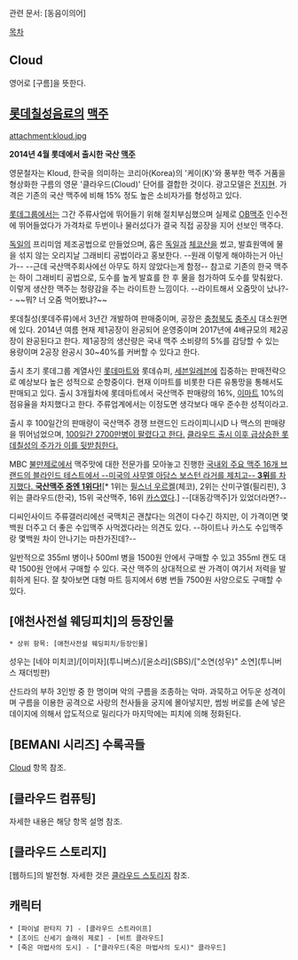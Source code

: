 관련 문서: [동음이의어]

[[목차]]

== Cloud ==
영어로 [구름]을 뜻한다.

== [[롯데칠성음료]]의 [[맥주]] ==

attachment:kloud.jpg

'''2014년 4월 롯데에서 출시한 국산 [[맥주]]'''

영문철자는 Kloud, 한국을 의미하는 코리아(Korea)의 '케이(K)'와 풍부한 맥주 거품을 형상화한 구름의 영문 '클라우드(Cloud)' 단어를 결합한 것이다. 광고모델은 [[전지현]]. 가격은 기존의 국산 맥주에 비해 15% 정도 높은 소비자가를 형성하고 있다.

[[롯데그룹]]에서는 그간 주류사업에 뛰어들기 위해 절치부심했으며 실제로 [[OB맥주]] 인수전에 뛰어들었다가 가격차로 두번이나 물러섰다가 결국 직접 공장을 지어 선보인 맥주다.

[[독일]]의 프리미엄 제조공법으로 만들었으며, 홉은 [[독일]]과 [[체코]]산을 썼고, 발효원액에 물을 섞지 않는 오리지날 그래비티 공법이라고 홍보한다. --원래 이렇게 해야하는거 아닌가-- --근데 국산맥주회사에선 아무도 하지 않았다는게 함정-- 참고로 기존의 한국 맥주는 하이 그래비티 공법으로, 도수를 높게 발효를 한 후 물을 첨가하여 도수를 맞춰왔다. 이렇게 생산한 맥주는 청량감을 주는 라이트한 느낌이다. --라이트해서 오줌맛이 났나?-- ~~뭐? 너 오줌 먹어봤냐?~~

롯데칠성(롯데주류)에서 3년간 개발하여 판매중이며, 공장은 [[충청북도]] [[충주시]] 대소원면에 있다. 2014년 여름 현재 제1공장이 완공되어 운영중이며 2017년에 4배규모의 제2공장이 완공된다고 한다. 제1공장의 생산량은 국내 맥주 소비량의 5%를 감당할 수 있는 용량이며 2공장 완공시 30~40%를 커버할 수 있다고 한다.

출시 초기 롯데그룹 계열사인 [[롯데마트]]와 롯데슈퍼, [[세븐일레븐]]에 집중하는 판매전략으로 예상보다 높은 성적으로 순항중이다. 현재 이마트를 비롯한 다른 유통망을 통해서도 판매되고 있다. 출시 3개월차에 롯데마트에서 국산맥주 판매량의 16%, [[이마트]] 10%의 점유율을 차지했다고 한다. 주류업계에서는 이정도면 생각보다 매우 준수한 성적이라고.

출시 후 100일간의 판매량이 국산맥주 경쟁 브랜드인 드라이피니시D 나 맥스의 판매량을 뛰어넘었으며, [http://daily.hankooki.com/lpage/economy/201408/dh20140806162803138090.htm 100일간 2700만병이 팔렸다고 한다. ] [http://news.mk.co.kr/newsRead.php?year=2014&no=1066455 클라우드 출시 이후 급상승한 롯데칠성의 주가가 이를 뒷받침한다.]

MBC [[불만제로]]에서 맥주맛에 대한 전문가를 모아놓고 진행한 [http://blog.naver.com/hyejings/220078748526  국내외 주요 맥주 16개 브랜드의 블라인드 테스트에서 --미국의 사무엘 아담스 보스턴 라거를 제치고-- '''3위'''를 차지했다. '''국산맥주 중엔 1위다!'''][* 1위는 [[필스너 우르켈]](체코), 2위는 산미구엘(필리핀), 3위는 클라우드(한국), 15위 국산맥주, 16위 [[카스]]였다.]  --[대동강맥주]가 있었더라면?-- 

디씨인사이드 주류갤러리에선 국맥치곤 괜찮다는 의견이 다수긴 하지만, 이 가격이면 몇백원 더주고 더 좋은 수입맥주 사먹겠다라는 의견도 있다. --하이트나 카스도 수입맥주랑 몇백원 차이 안나기는 마찬가진데?--

일반적으로 355ml 병이나 500ml 병을 1500원 안에서 구매할 수 있고 355ml 캔도 대략 1500원 안에서 구매할 수 있다. 국산 맥주의 상대적으로 싼 가격이 여기서 저력을 발휘하게 된다. 잘 찾아보면 대형 마트 등지에서 6병 번들 7500원 사양으로도 구매할 수 있다.
== [애천사전설 웨딩피치]의 등장인물 ==
 * 상위 항목: [애천사전설 웨딩피치/등장인물]

성우는 [네야 미치코]/[이미자](투니버스)/[윤소라](SBS)/["소연(성우)" 소연](투니버스 재더빙판)

산드라의 부하 3인방 중 한 명이며 악의 구름을 조종하는 악마. 과묵하고 어두운 성격이며 구름을 이용한 공격으로 사랑의 천사들을 궁지에 몰아넣지만, 썸씽 버로를 손에 넣은 데이지에 의해서 압도적으로 밀리다가 마지막에는 피치에 의해 정화된다.

== [BEMANI 시리즈] 수록곡들 ==
[[cloud|Cloud]] 항목 참조.

== [클라우드 컴퓨팅] ==
자세한 내용은 해당 항목 설명 참조.

== [클라우드 스토리지] ==
[웹하드]의 발전형. 자세한 것은 [[클라우드 스토리지]] 참조.

== 캐릭터 ==
 * [파이널 판타지 7] - [클라우드 스트라이프]
 * [조이드 신세기 슬래쉬 제로] - [비트 클라우드]
 * [죽은 마법사의 도시] - ["클라우드(죽은 마법사의 도시)" 클라우드]
